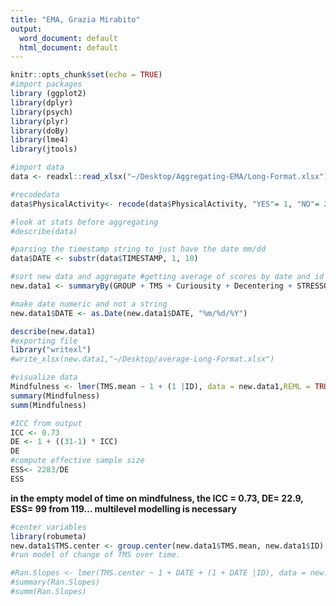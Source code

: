 ```yaml
---
title: "EMA, Grazia Mirabito"
output:
  word_document: default
  html_document: default
---
```


```r
knitr::opts_chunk$set(echo = TRUE)
#import packages
library (ggplot2)
library(dplyr)
library(psych)
library(plyr)
library(doBy)
library(lme4)
library(jtools)

#import data
data <- readxl::read_xlsx("~/Desktop/Aggregating-EMA/Long-Format.xlsx")

#recodedata
data$PhysicalActivity<- recode(data$PhysicalActivity, "YES"= 1, "NO"= 2)

#look at stats before aggregating
#describe(data)

#parsing the timestamp string to just have the date mm/dd
data$DATE <- substr(data$TIMESTAMP, 1, 10)

#sort new data and aggregate #getting average of scores by date and id 
new.data1 <- summaryBy(GROUP + TMS + Curiousity + Decentering + STRESSOR + PROMIS + PWB + Rumination + SLEEP + PhysicalActivity + FORMAL + INFORMAL ~ DATE + ID, data=data, FUN=mean, na.rm=T)

#make date numeric and not a string
new.data1$DATE <- as.Date(new.data1$DATE, "%m/%d/%Y")

describe(new.data1)
#exporting file
library("writexl")
#write_xlsx(new.data1,"~/Desktop/average-Long-Format.xlsx")
```
```r
#visualize data
Mindfulness <- lmer(TMS.mean ~ 1 + (1 |ID), data = new.data1,REML = TRUE)
summary(Mindfulness)
summ(Mindfulness)

#ICC from output 
ICC <- 0.73
DE <- 1 + ((31-1) * ICC)
DE
#compute effective sample size
ESS<- 2283/DE
ESS
```
**in the empty model of time on mindfulness, the ICC = 0.73, DE= 22.9, ESS= 99 from 119... multilevel modelling is necessary** 

```r
#center variables 
library(robumeta)
new.data1$TMS.center <- group.center(new.data1$TMS.mean, new.data1$ID) 
#run model of change of TMS over time.

#Ran.Slopes <- lmer(TMS.center ~ 1 + DATE + (1 + DATE |ID), data = new.data1,REML = TRUE)
#summary(Ran.Slopes)
#summ(Ran.Slopes)


```







